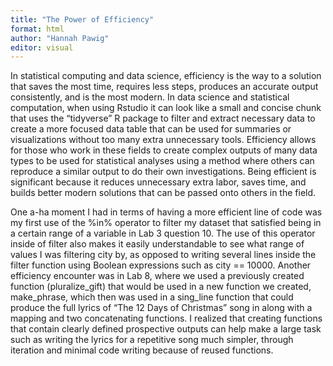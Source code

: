 ```yaml
---
title: "The Power of Efficiency"
format: html
author: "Hannah Pawig"
editor: visual
---
```


In statistical computing and data science, efficiency is the way to a solution that saves the most time, requires less steps, produces an accurate output consistently, and is the most modern. In data science and statistical computation, when using Rstudio it can look like a small and concise chunk that uses the "tidyverse" R package to filter and extract necessary data to create a more focused data table that can be used for summaries or visualizations without too many extra unnecessary tools. Efficiency allows for those who work in these fields to create complex outputs of many data types to be used for statistical analyses using a method where others can reproduce a similar output to do their own investigations. Being efficient is significant because it reduces unnecessary extra labor, saves time, and builds better modern solutions that can be passed onto others in the field.

One a-ha moment I had in terms of having a more efficient line of code was my first use of the %in% operator to filter my dataset that satisfied being in a certain range of a variable in Lab 3 question 10. The use of this operator inside of filter also makes it easily understandable to see what range of values I was filtering city by, as opposed to writing several lines inside the filter function using Boolean expressions such as city == 10000. Another efficiency encounter was in Lab 8, where we used a previously created function (pluralize_gift) that would be used in a new function we created, make_phrase, which then was used in a sing_line function that could produce the full lyrics of "The 12 Days of Christmas" song in along with a mapping and two concatenating functions. I realized that creating functions that contain clearly defined prospective outputs can help make a large task such as writing the lyrics for a repetitive song much simpler, through iteration and minimal code writing because of reused functions.

